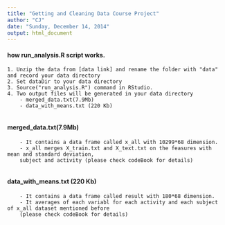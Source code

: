 ```yaml
---
title: "Getting and Cleaning Data Course Project"
author: "CJ"
date: "Sunday, December 14, 2014"
output: html_document
---
```


#### how run_analysis.R script works.

    1. Unzip the data from [data link] and rename the folder with "data" and record your data directory
    2. Set dataDir to your data directory
    3. Source("run_analysis.R") command in RStudio.
    4. Two output files will be generated in your data directory  
        - merged_data.txt(7.9Mb)
        - data_with_means.txt (220 Kb)
        
#### merged_data.txt(7.9Mb)     
        - It contains a data frame called x_all with 10299*68 dimension. 
        - x_all merges X_train.txt and X_text.txt on the feasures with mean and standard deviation, 
        subject and activity (please check codeBook for details)
        
#### data_with_means.txt (220 Kb)       
        - It contains a data frame called result with 180*68 dimension.
        - It averages of each variabl for each activity and each subject of x_all dataset mentioned before
        (please check codeBook for details)
    
[data link]:https://d396qusza40orc.cloudfront.net/getdata%2Fprojectfiles%2FUCI%20HAR%20Dataset.zip